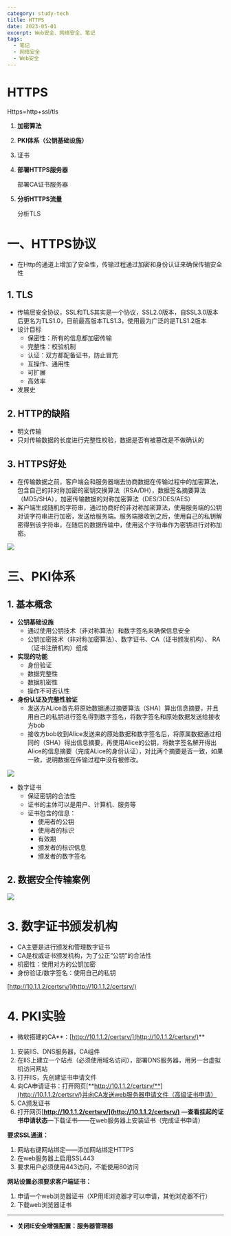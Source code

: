```yaml
---
category: study-tech
title: HTTPS
date: 2023-05-01
excerpt: Web安全、网络安全、笔记
tags:
  - 笔记
  - 网络安全
  - Web安全
---
```


# HTTPS

Https=http+ssl/tls

1. **加密算法**
2. **PKI体系（公钥基础设施）**
3. 证书
4. **部署HTTPS服务器**
   
    部署CA证书服务器
    
5. **分析HTTPS流量**
   
    分析TLS
    

# 一、HTTPS协议

- 在Http的通道上增加了安全性，传输过程通过加密和身份认证来确保传输安全性

## 1. TLS

- 传输层安全协议，SSL和TLS其实是一个协议，SSL2.0版本，自SSL3.0版本后更名为TLS1.0，目前最高版本TLS1.3，使用最为广泛的是TLS1.2版本
- 设计目标
    - 保密性：所有的信息都加密传输
    - 完整性：校验机制
    - 认证：双方都配备证书，防止冒充
    - 互操作、通用性
    - 可扩展
    - 高效率
- 发展史

## 2. HTTP的缺陷

- 明文传输
- 只对传输数据的长度进行完整性校验，数据是否有被篡改是不做确认的

## 3. HTTPS好处

- 在传输数据之前，客户端会和服务器端去协商数据在传输过程中的加密算法，包含自己的非对称加密的密钥交换算法（RSA/DH），数据签名摘要算法（MD5/SHA），加密传输数据的对称加密算法（DES/3DES/AES）
- 客户端生成随机的字符串，通过协商好的非对称加密算法，使用服务端的公钥对该字符串进行加密，发送给服务端。服务端接收到之后，使用自己的私钥解密得到该字符串，在随后的数据传输中，使用这个字符串作为密钥进行对称加密。

![](https://raw.githubusercontent.com/yy0691/img-bed/main/Net_Safe_Notion/Untitled%2068.png)

# 三、PKI体系

## 1. 基本概念

- **公钥基础设施**
    - 通过使用公钥技术（非对称算法）和数字签名来确保信息安全
    - 公钥加密技术（非对称加密算法）、数字证书、CA（证书颁发机构）、 RA（证书注册机构）组成
- **实现的功能**
    - 身份验证
    - 数据完整性
    - 数据机密性
    - 操作不可否认性
- **身份认证及完整性验证**
    - 发送方ALice首先将原始数据通过摘要算法（SHA）算出信息摘要，并且用自己的私钥进行签名得到数字签名，将数字签名和原始数据发送给接收方bob
    - 接收方bob收到Alice发送来的原始数据和数字签名后，将原属数据通过相同的（SHA）得出信息摘要，再使用Alice的公钥，将数字签名解开得出Alice的信息摘要（完成ALice的身份认证），对比两个摘要是否一致，如果一致，说明数据在传输过程中没有被修改。

![](https://raw.githubusercontent.com/yy0691/img-bed/main/Net_Safe_Notion/Untitled%2069.png)

- 数字证书
    - 保证密钥的合法性
    - 证书的主体可以是用户、计算机、服务等
    - 证书包含的信息：
        - 使用者的公钥
        - 使用者的标识
        - 有效期
        - 颁发者的标识信息
        - 颁发者的数字签名

## 2. 数据安全传输案例

![](https://raw.githubusercontent.com/yy0691/img-bed/main/Net_Safe_Notion/Untitled%2070.png)

# 3. 数字证书颁发机构

- CA主要是进行颁发和管理数字证书
- CA是权威证书颁发机构，为了公正“公钥”的合法性
- 机密性：使用对方的公钥加密
- 身份验证/数字签名：使用自己的私钥

[http://10.1.1.2/certsrv/](http://10.1.1.2/certsrv/)

# 4. PKI实验

- 微软搭建的CA**：[http://10.1.1.2/certsrv/](http://10.1.1.2/certsrv/)**
1. 安装IIS、DNS服务器，CA组件
2. 在IIS上建立一个站点（必须使用域名访问），部署DNS服务器，用另一台虚拟机访问网站
3. 打开IIS，先创建证书申请文件
4. 向CA申请证书：打开网页[**http://10.1.1.2/certsrv/**](http://10.1.1.2/certsrv/)并向CA发送web服务器申请文件（高级证书申请）
5. CA颁发证书
6. 打开网页[**http://10.1.1.2/certsrv/](http://10.1.1.2/certsrv/)** —**查看挂起的证书申请状态**—下载证书——在web服务器上安装证书（完成证书申请）

**要求SSL通道：**

1. 网站右键网站绑定——添加网站绑定HTTPS
2. 在web服务器上启用SSL443
3. 要求用户必须使用443访问，不能使用80访问

**网站设置必须要求客户端证书：**

1. 申请一个web浏览器证书（XP用IE浏览器才可以申请，其他浏览器不行）
2. 下载web浏览器证书

---

- **关闭IE安全增强配置：服务器管理器**